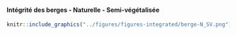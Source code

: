 #### Intégrité des berges - Naturelle - Semi-végétalisée {-}


<!-- -------------------------------------------------- -->

```r
knitr::include_graphics("../figures/figures-integrated/berge-N_SV.png")
```

<br>
